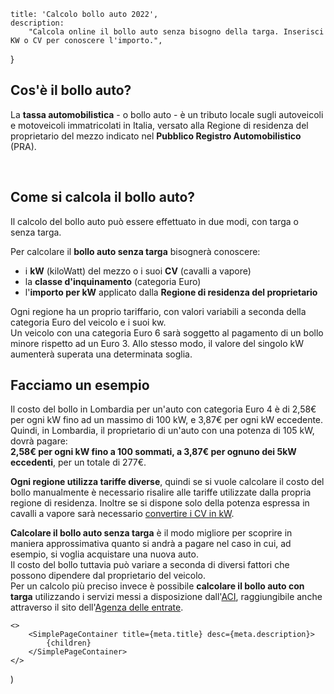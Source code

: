 
    title: 'Calcolo bollo auto 2022',
    description:
        "Calcola online il bollo auto senza bisogno della targa. Inserisci KW o CV per conoscere l'importo.",
}

<!-- -------------------------------------------------------------- -->

<CalcoloBollo />

## Cos'è il bollo auto?

La **tassa automobilistica** - o bollo auto - è un tributo locale sugli autoveicoli e motoveicoli immatricolati in Italia, versato alla Regione di residenza del proprietario del mezzo indicato nel **Pubblico Registro Automobilistico** (PRA).

<br />

## Come si calcola il bollo auto?

Il calcolo del bollo auto può essere effettuato in due modi, con targa o senza targa.

Per calcolare il **bollo auto senza targa** bisognerà conoscere:

-   i **kW** (kiloWatt) del mezzo o i suoi **CV** (cavalli a vapore)
-   la **classe d'inquinamento** (categoria Euro)
-   l'**importo per kW** applicato dalla **Regione di residenza del proprietario**

Ogni regione ha un proprio tariffario, con valori variabili a seconda della categoria Euro del veicolo e i suoi kw.  
Un veicolo con una categoria Euro 6 sarà soggetto al pagamento di un bollo minore rispetto ad un Euro 3. Allo stesso modo, il valore del singolo kW aumenterà superata una determinata soglia.

## Facciamo un esempio

Il costo del bollo in Lombardia per un'auto con categoria Euro 4 è di 2,58€ per ogni kW fino ad un massimo di 100 kW, e 3,87€ per ogni kW eccedente.
Quindi, in Lombardia, il proprietario di un'auto con una potenza di 105 kW, dovrà pagare:  
**2,58€ per ogni kW fino a 100 sommati, a 3,87€ per ognuno dei 5kW eccedenti**, per un totale di 277€.

**Ogni regione utilizza tariffe diverse**, quindi se si vuole calcolare il costo del bollo manualmente è necessario risalire alle tariffe utilizzate dalla propria regione di residenza. Inoltre se si dispone solo della potenza espressa in cavalli a vapore sarà necessario [convertire i CV in kW](/calcoli/convertitore-cv-kw).

**Calcolare il bollo auto senza targa** è il modo migliore per scoprire in maniera approssimativa quanto si andrà a pagare nel caso in cui, ad esempio, si voglia acquistare una nuova auto.  
Il costo del bollo tuttavia può variare a seconda di diversi fattori che possono dipendere dal proprietario del veicolo.  
Per un calcolo più preciso invece è possibile **calcolare il bollo auto con targa** utilizzando i servizi messi a disposizione dall'[ACI](https://online.aci.it/acinet/calcolobollo/index.asp), raggiungibile anche attraverso il sito dell'[Agenza delle entrate](https://www.agenziaentrate.gov.it/portale/web/guest/schede/pagamenti/bollo-auto/calcolo-del-bollo-con-la-formula-completa).

<!-- -------------------------------------------------------------- -->

    <>
        <SimplePageContainer title={meta.title} desc={meta.description}>
            {children}
        </SimplePageContainer>
    </>
)
